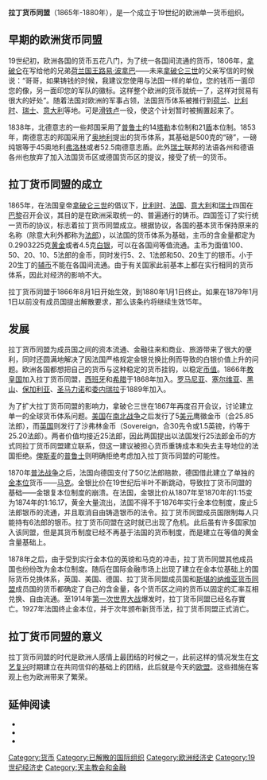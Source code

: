 '''拉丁货币同盟'''（1865年-1880年），是一个成立于19世纪的欧洲单一货币组织。

== 早期的欧洲货币同盟 ==
19世纪初，欧洲各国的货币五花八门，为了统一各国间流通的货币，1806年，[[拿破仑|拿破仑]]在写给他的兄弟[[荷兰国王|荷兰国王]][[路易·波拿巴|路易·波拿巴]]——未来[[拿破仑三世|拿破仑三世]]的父亲写信的时候说：“哥哥，如果铸钱的时候，我建议您使用与法国一样的单位，您的钱币一面印您的像，另一面印您的军队的徽标。这样整个欧洲的货币就统一了，这样对贸易有很大的好处”。随着法国对欧洲的军事占领，法国货币体系被推行到[[荷兰|荷兰]]、[[比利时|比利时]]、[[瑞士|瑞士]]、[[意大利|意大利]]等地。可是[[滑铁卢|滑铁卢]]一役，使这个计划暂时被搁置起来了。

1838年，北德意志的一些邦国采用了[[普鲁士|普鲁士]]的14[[塔勒|塔勒]]本位制和21[[盾_(貨幣)|盾]]本位制。1853年，南德意志的邦国采用了[[奥地利|奥地利]]提出的货币体系，其基础是500克的“磅”，一磅纯银等于45奥地利[[弗洛林|弗洛林]]或者52.5南德意志盾。此外[[瑞士|瑞士]]联邦的法语各州和德语各州也放弃了加入法国货币区或德国货币区的提议，接受了统一的货币。

== 拉丁货币同盟的成立 ==
1865年，在法国皇帝[[拿破仑三世|拿破仑三世]]的倡议下，[[比利时|比利时]]、[[法国|法国]]、[[意大利|意大利]]和[[瑞士|瑞士]]四国在[[巴黎|巴黎]]召开会议，其目的是在欧洲采取统一的、普遍通行的铸币。四国签订了实行统一货币的协议，标志着拉丁货币同盟成立。根据协议，各国的基本货币保持原来的名称（除意大利外都称为[[法郎|法郎]]），以法国的货币体系为基础，主币的含金量都定为0.2903225克[[黄金|黄金]]或者4.5克[[银|白银]]，可以在各国间等值流通。主币为面值100、50、20、10、5法郎的金币，同时发行5、2、1法郎和50、20生丁的银币。小于20生丁的[[货币|辅币]]不能在各国间流通。由于有关国家此前基本上都在实行相同的货币体系，因此对经济的影响不大。

拉丁货币同盟于1866年8月1日开始生效，到1880年1月1日终止。如果在1879年1月1日以前没有成员国提出解散要求，那么该条约将继续生效15年。

== 发展 ==
拉丁货币同盟为成员国之间的资本流通、金融往来和商业、旅游带来了很大的便利，同时还圆满地解决了因法国严格规定金银兑换比例而导致的白银价值上升的问题。欧洲各国都想把自己的货币与这种稳定的货币挂钩，以稳定[[币值|币值]]。1866年[[教皇国|教皇国]]加入拉丁货币同盟，[[西班牙|西班牙]]和[[希腊|希腊]]于1868年加入。[[罗马尼亚|罗马尼亚]]、[[塞尔维亚|塞尔维亚]]、[[黑山|黑山]]、[[保加利亚|保加利亚]]、[[圣马力诺|圣马力诺]]和[[委内瑞拉|委内瑞拉]]于1889年加入。

为了扩大拉丁货币同盟的影响力，拿破仑三世在1867年再度召开会议，讨论建立单一的全球货币体系问题。[[美国|美国]]在[[南北战争|南北战争]]之后发行了5[[美元|美元]]鹰徽金币（合25.85法郎），而[[英国|英国]]则发行了沙弗林金币（Sovereign，合30先令或1.5英镑，约等于25.20法郎）。两者价值均接近25法郎，因此两国提出以法国发行25法郎金币的方式同拉丁货币同盟建立联系，但这一建议被担心货币重铸成本和失去主导地位的法国拒绝。[[俾斯麦|俾斯麦]]的[[普鲁士|普鲁士]]则明确拒绝考虑加入拉丁货币同盟的可能性。

1870年[[普法战争|普法战争]]之后，法国向德国支付了50亿法郎赔款，德国借此建立了单独的[[金本位|金本位]]货币——[[德国马克|马克]]。金银比价在19世纪后半叶不断跳动，导致拉丁货币同盟的基础——金银复本位制度的崩溃。在法国，金银比价从1807年至1870年的1:15变为1874年的1:16.17，黄金大量流出，法国不得不于1876年实行金本位制度，废止5法郎银币的流通，并且取消自由铸造银币的法令。拉丁货币同盟成员国限制每人只能持有6法郎的银币。拉丁货币同盟在这时就已出现了危机。此后虽有许多国家加入该同盟，但是其货币制度已经不再基于法国的货币制度，而是建立在等值的黄金含量基础上。

1878年之后，由于受到实行金本位的英镑和马克的冲击，拉丁货币同盟其他成员国也纷纷改为金本位制度。随后在国际金融市场上出现了建立在金本位基础上的国际货币兑换体系，英国、美国、德国、拉丁货币同盟成员国和[[斯堪的纳维亚货币同盟|斯堪的纳维亚货币同盟]]成员国的货币都确定了自己的含金量，各个货币区之间的货币以固定的汇率互相兑换、自由流通。至1914年[[第一次世界大战|第一次世界大战]]爆发时，拉丁货币同盟已经名存實亡。1927年法国终止金本位，并于次年颁布新货币法，拉丁货币同盟正式消亡。

== 拉丁货币同盟的意义 ==
拉丁货币同盟的时代是欧洲人感情上最团结的时候之一，此前这样的情况发生在[[文艺复兴|文艺复兴]]时期建立在共同信仰的基础上的团结，此后就是今天的[[欧盟|欧盟]]。这些措施在客观上也为欧洲带来了繁荣。

==延伸阅读==
*{{cite journal |first=Kee-Hong |last=Bae |first2=Warren |last2=Bailey |title=The Latin Monetary Union: Some Evidence on Europe's Failed Common Currency |journal=Review of Development Finance |volume=1 |issue=2 |year=2011 |pages=131–149 |doi=10.1016/j.rdf.2011.03.001 }}
*{{cite journal |last=Flandreau |first=Marc |title=The Economics and Politics of Monetary Unions: A Reassessment of the Latin Monetary Union, 1865–71 |journal=[[Financial_History_Review|Financial History Review]] |volume=7 |issue=1 |year=2000 |pages=25–44 |doi=10.1017/s0968565000000020 |url=http://journals.cambridge.org/action/displayAbstract?aid=60245 |access-date=2020-03-19 |archive-date=2015-11-17 |archive-url=https://web.archive.org/web/20151117052951/http://journals.cambridge.org/action/displayAbstract?aid=60245 |dead-url=no }}
*{{cite book |last=Redish |first=Angela |chapter=The Latin Monetary Union and the Emergence of the International Gold Standard |pages=68–85 |editor-first=Michael D. |editor-last=Bordo |editor2-first=Forrest |editor2-last=Capie |title=Monetary Regimes in Transition |publisher=Cambridge University Press |location=New York |year=1993 |isbn=978-0-521-41906-2 }}

{{Authority control}}
[[Category:货币|Category:货币]]
[[Category:已解散的国际组织|Category:已解散的国际组织]]
[[Category:欧洲经济史|Category:欧洲经济史]]
[[Category:19世纪经济史|Category:19世纪经济史]]
[[Category:天主教会和金融|Category:天主教会和金融]]